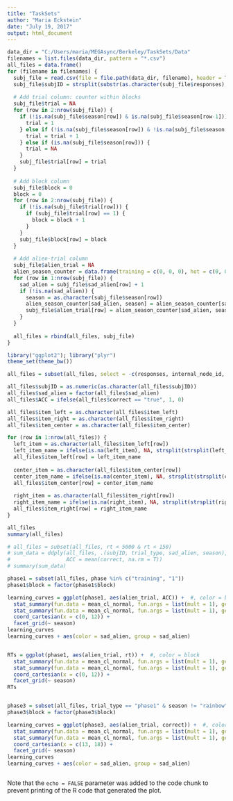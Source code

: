 ```yaml
---
title: "TaskSets"
author: "Maria Eckstein"
date: "July 19, 2017"
output: html_document
---
```


```r

data_dir = "C:/Users/maria/MEGAsync/Berkeley/TaskSets/Data"
filenames = list.files(data_dir, pattern = "*.csv")
all_files = data.frame()
for (filename in filenames) {
  subj_file = read.csv(file = file.path(data_dir, filename), header = T, na.strings = c("", "NA", "-1"))
  subj_file$subjID = strsplit(substr(as.character(subj_file$responses), 8, 10), "[^0-9]")[[1]][[1]]
  
  # Add trial column: counter within blocks
  subj_file$trial = NA
  for (row in 2:nrow(subj_file)) {
    if (!is.na(subj_file$season[row]) & is.na(subj_file$season[row-1])) {
      trial = 1
    } else if (!is.na(subj_file$season[row]) & !is.na(subj_file$season[row-1])) {
      trial = trial + 1
    } else if (is.na(subj_file$season[row])) {
      trial = NA
    }
    subj_file$trial[row] = trial
  }
  
  # Add block column
  subj_file$block = 0
  block = 0
  for (row in 2:nrow(subj_file)) {
    if (!is.na(subj_file$trial[row])) {
      if (subj_file$trial[row] == 1) {
        block = block + 1
      }
    }
    subj_file$block[row] = block
  }
  
  # Add alien-trial column
  subj_file$alien_trial = NA
  alien_season_counter = data.frame(training = c(0, 0, 0), hot = c(0, 0, 0), cold = c(0, 0, 0), rainy = c(0, 0, 0), rainbow = c(0, 0, 0))
  for (row in 1:nrow(subj_file)) {
    sad_alien = subj_file$sad_alien[row] + 1
    if (!is.na(sad_alien)) {
      season = as.character(subj_file$season[row])
      alien_season_counter[sad_alien, season] = alien_season_counter[sad_alien, season] + 1
      subj_file$alien_trial[row] = alien_season_counter[sad_alien, season]
    }
  }
  
  all_files = rbind(all_files, subj_file)
}

library("ggplot2"); library("plyr")
theme_set(theme_bw())

all_files = subset(all_files, select = -c(responses, internal_node_id, view_history))

all_files$subjID = as.numeric(as.character(all_files$subjID))
all_files$sad_alien = factor(all_files$sad_alien)
all_files$ACC = ifelse(all_files$correct == "true", 1, 0)

all_files$item_left = as.character(all_files$item_left)
all_files$item_right = as.character(all_files$item_right)
all_files$item_center = as.character(all_files$item_center)

for (row in 1:nrow(all_files)) {
  left_item = as.character(all_files$item_left[row])
  left_item_name = ifelse(is.na(left_item), NA, strsplit(strsplit(left_item, "id=\'")[[1]][2], "-button")[[1]])
  all_files$item_left[row] = left_item_name
  
  center_item = as.character(all_files$item_center[row])
  center_item_name = ifelse(is.na(center_item), NA, strsplit(strsplit(center_item, "id=\'")[[1]][2], "-button")[[1]])
  all_files$item_center[row] = center_item_name
  
  right_item = as.character(all_files$item_right[row])
  right_item_name = ifelse(is.na(right_item), NA, strsplit(strsplit(right_item, "id=\'")[[1]][2], "-button")[[1]])
  all_files$item_right[row] = right_item_name
}

all_files
summary(all_files)
```
```r

# all_files = subset(all_files, rt < 5000 & rt < 150)
# sum_data = ddply(all_files, .(subjID, trial_type, sad_alien, season), summarize,
#                  ACC = mean(correct, na.rm = T))
# summary(sum_data)

```
```r
phase1 = subset(all_files, phase %in% c("training", "1"))
phase1$block = factor(phase1$block)

learning_curves = ggplot(phase1, aes(alien_trial, ACC)) +  #, color = block
  stat_summary(fun.data = mean_cl_normal, fun.args = list(mult = 1), geom = "point") +
  stat_summary(fun.data = mean_cl_normal, fun.args = list(mult = 1), geom = "line") +
  coord_cartesian(x = c(0, 12)) +
  facet_grid(~ season)
learning_curves
learning_curves + aes(color = sad_alien, group = sad_alien)


RTs = ggplot(phase1, aes(alien_trial, rt)) +  #, color = block
  stat_summary(fun.data = mean_cl_normal, fun.args = list(mult = 1), geom = "pointrange") +
  stat_summary(fun.data = mean_cl_normal, fun.args = list(mult = 1), geom = "line") +
  coord_cartesian(x = c(0, 12)) +
  facet_grid(~ season)
RTs
```
```r


```
```r
phase3 = subset(all_files, trial_type == "phase1" & season != "rainbow" & trial_index > 140 & trial_index < 246)
phase3$block = factor(phase3$block)

learning_curves = ggplot(phase3, aes(alien_trial, correct)) +  #, color = block
  stat_summary(fun.data = mean_cl_normal, fun.args = list(mult = 1), geom = "point") +
  stat_summary(fun.data = mean_cl_normal, fun.args = list(mult = 1), geom = "line") +
  coord_cartesian(x = c(13, 18)) +
  facet_grid(~ season)
learning_curves
learning_curves + aes(color = sad_alien, group = sad_alien)
```
```r

```


Note that the `echo = FALSE` parameter was added to the code chunk to prevent printing of the R code that generated the plot.
